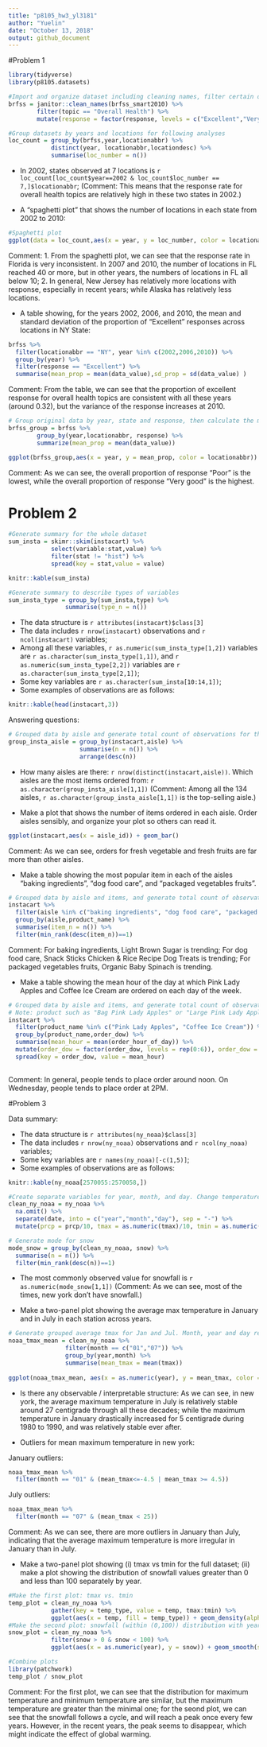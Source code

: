 ```yaml
---
title: "p8105_hw3_yl3181"
author: "Yuelin"
date: "October 13, 2018"
output: github_document
---
```


#Problem 1
```r
library(tidyverse)
library(p8105.datasets)

#Import and organize dataset including cleaning names, filter certain obs and change variable type
brfss = janitor::clean_names(brfss_smart2010) %>% 
        filter(topic == "Overall Health") %>% 
        mutate(response = factor(response, levels = c("Excellent","Very good","Good","Fair","Poor")))

#Group datasets by years and locations for following analyses 
loc_count = group_by(brfss,year,locationabbr) %>% 
            distinct(year, locationabbr,locationdesc) %>% 
            summarise(loc_number = n())
```

+ In 2002, states observed at 7 locations is `r loc_count[loc_count$year==2002 & loc_count$loc_number == 7,]$locationabbr`;
(Comment: This means that the response rate for overall health topics are relatively high in these two states in 2002.)

+ A "spaghetti plot" that shows the number of locations in each state from 2002 to 2010:
```r
#Spaghetti plot
ggplot(data = loc_count,aes(x = year, y = loc_number, color = locationabbr)) + geom_line()
```

Comment: 
1. From the spaghetti plot, we can see that the response rate in Florida is very inconsistent. In 2007 and 2010, the number of locations in FL reached 40 or more, but in other years, the numbers of locations in FL all below 10;
2. In general, New Jersey has relatively more locations with response, especially in recent years; while Alaska has relatively less locations.

+ A table showing, for the years 2002, 2006, and 2010, the mean and standard deviation of the proportion of "Excellent" responses across locations in NY State:

```r
brfss %>%
  filter(locationabbr == "NY", year %in% c(2002,2006,2010)) %>% 
  group_by(year) %>% 
  filter(response == "Excellent") %>% 
  summarise(mean_prop = mean(data_value),sd_prop = sd(data_value) )
```
Comment: From the table, we can see that the proportion of excellent response for overall health topics are consistent with all these years (around 0.32), but the variance of the response increases at 2010. 

```r
# Group original data by year, state and response, then calculate the mean of proportions
brfss_group = brfss %>% 
        group_by(year,locationabbr, response) %>% 
        summarize(mean_prop = mean(data_value))

ggplot(brfss_group,aes(x = year, y = mean_prop, color = locationabbr)) + theme(axis.text.x = element_text(angle = 60, hjust = 1)) + geom_line() + facet_grid(~response)
```
Comment: As we can see, the overall proportion of response "Poor" is the lowest, while the overall proportion of response "Very good" is the highest.


# Problem 2
```r
#Generate summary for the whole dataset
sum_insta = skimr::skim(instacart) %>%
            select(variable:stat,value) %>%
            filter(stat != "hist") %>%
            spread(key = stat,value = value)

knitr::kable(sum_insta)
```


```r
#Generate summary to describe types of variables
sum_insta_type = group_by(sum_insta,type) %>% 
                summarise(type_n = n())
```

+ The data structure is `r attributes(instacart)$class[3]`
+ The data includes `r nrow(instacart)` observations and `r ncol(instacart)` variables;
+ Among all these variables, `r as.numeric(sum_insta_type[1,2])` variables are `r as.character(sum_insta_type[1,1])`, and `r as.numeric(sum_insta_type[2,2])` variables are `r as.character(sum_insta_type[2,1])`; 
+ Some key variables are `r as.character(sum_insta[10:14,1])`;
+ Some examples of observations are as follows:
```r
knitr::kable(head(instacart,3))
```

Answering questions:
```r
# Grouped data by aisle and generate total count of observations for the first question
group_insta_aisle = group_by(instacart,aisle) %>% 
                    summarise(n = n()) %>% 
                    arrange(desc(n))
```

+ How many aisles are there: `r nrow(distinct(instacart,aisle))`. Which aisles are the most items ordered from: `r as.character(group_insta_aisle[1,1])`
(Comment: Among all the 134 aisles, `r as.character(group_insta_aisle[1,1])` is the top-selling aisle.)

+ Make a plot that shows the number of items ordered in each aisle. Order aisles sensibly, and organize your plot so others can read it.
```r
ggplot(instacart,aes(x = aisle_id)) + geom_bar()
```

Comment: As we can see, orders for fresh vegetable and fresh fruits are far more than other aisles.

+ Make a table showing the most popular item in each of the aisles "baking ingredients", "dog food care", and "packaged vegetables fruits".
```r
# Grouped data by aisle and items, and generate total count of observations
instacart %>% 
  filter(aisle %in% c("baking ingredients", "dog food care", "packaged vegetables fruits")) %>% 
  group_by(aisle,product_name) %>% 
  summarise(item_n = n()) %>% 
  filter(min_rank(desc(item_n))==1)
```
Comment: For baking ingredients, Light Brown Sugar is trending; For dog food care, Snack Sticks Chicken & Rice Recipe Dog Treats is trending; For packaged vegetables fruits, Organic Baby Spinach is trending.

+ Make a table showing the mean hour of the day at which Pink Lady Apples and Coffee Ice Cream are ordered on each day of the week.

```r
# Grouped data by aisle and items, and generate total count of observations
# Note: product such as "Bag Pink Lady Apples" or "Large Pink Lady Apples" are not included because they might refer to different products instead of "Pink Lady Apples".
instacart %>% 
  filter(product_name %in% c("Pink Lady Apples", "Coffee Ice Cream")) %>% 
  group_by(product_name,order_dow) %>% 
  summarise(mean_hour = mean(order_hour_of_day)) %>% 
  mutate(order_dow = factor(order_dow, levels = rep(0:6)), order_dow = recode(order_dow, "0" = "Sunday", "1" = "Monday", "2" = "Tuesday", "3" = "Wednesday", "4" = "Thursday", "5" = "Friday", "6" = "Saturday")) %>% 
  spread(key = order_dow, value = mean_hour)
  
```
Comment: In general, people tends to place order around noon. On Wednesday, people tends to place order at 2PM.


#Problem 3

Data summary:

+ The data structure is `r attributes(ny_noaa)$class[3]`
+ The data includes `r nrow(ny_noaa)` observations and `r ncol(ny_noaa)` variables;
+ Some key variables are `r names(ny_noaa)[-c(1,5)]`;
+ Some examples of observations are as follows:
```r
knitr::kable(ny_noaa[2570055:2570058,])
```

```r
#Create separate variables for year, month, and day. Change temperature, precipitation, and snowfall into reasonable units. 
clean_ny_noaa = ny_noaa %>% 
  na.omit() %>% 
  separate(date, into = c("year","month","day"), sep = "-") %>% 
  mutate(prcp = prcp/10, tmax = as.numeric(tmax)/10, tmin = as.numeric(tmin)/10)

# Generate mode for snow
mode_snow = group_by(clean_ny_noaa, snow) %>% 
  summarise(n = n()) %>% 
  filter(min_rank(desc(n))==1)
```

+ The most commonly observed value for snowfall is `r as.numeric(mode_snow[1,1])`
(Comment: As we can see, most of the times, new york don't have snowfall.)

+ Make a two-panel plot showing the average max temperature in January and in July in each station across years. 
```r
# Generate grouped average tmax for Jan and Jul. Month, year and day remained character variables deliberately. 
noaa_tmax_mean = clean_ny_noaa %>% 
                filter(month == c("01","07")) %>% 
                group_by(year,month) %>% 
                summarise(mean_tmax = mean(tmax)) 
  
ggplot(noaa_tmax_mean, aes(x = as.numeric(year), y = mean_tmax, color = month)) + geom_point() + geom_smooth(se = FALSE) + facet_grid(~month)
```

+ Is there any observable / interpretable structure:
As we can see, in new york, the average maximum temperature in July is relatively stable around 27 centigrade through all these decades; while the maximum temperature in January drastically increased for 5 centigrade during 1980 to 1990, and was relatively stable ever after.


+ Outliers for mean maximum temperature in new york:

January outliers: 
```r
noaa_tmax_mean %>% 
  filter(month == "01" & (mean_tmax<=-4.5 | mean_tmax >= 4.5))
```

July outliers: 
```r
noaa_tmax_mean %>% 
  filter(month == "07" & (mean_tmax < 25))
```
Comment: As we can see, there are more outliers in January than July, indicating that the average maximum temperature is more irregular in January than in July. 


+ Make a two-panel plot showing (i) tmax vs tmin for the full dataset; (ii) make a plot showing the distribution of snowfall values greater than 0 and less than 100 separately by year.
```r
#Make the first plot: tmax vs. tmin
temp_plot = clean_ny_noaa %>% 
            gather(key = temp_type, value = temp, tmax:tmin) %>% 
            ggplot(aes(x = temp, fill = temp_type)) + geom_density(alpha = .4)
#Make the second plot: snowfall (within (0,100)) distribution with years
snow_plot = clean_ny_noaa %>% 
            filter(snow > 0 & snow < 100) %>% 
            ggplot(aes(x = as.numeric(year), y = snow)) + geom_smooth(se = FALSE)

#Combine plots
library(patchwork)
temp_plot / snow_plot
```

Comment: For the first plot, we can see that the distribution for maximum temperature and minimum temperature are similar, but the maximum temperature are greater than the minimal one; for the seond plot, we can see that the snowfall follows a cycle, and will reach a peak once every few years. However, in the recent years, the peak seems to disappear, which might indicate the effect of global warming.




